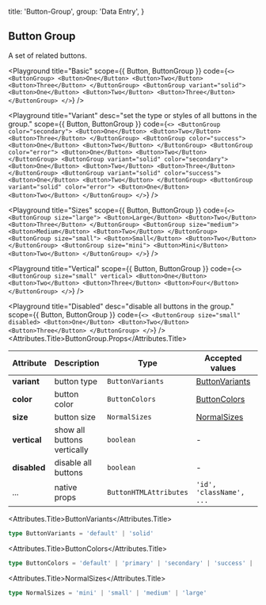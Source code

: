
  title: 'Button-Group',
  group: 'Data Entry',
}

## Button Group

A set of related buttons.

<Playground
  title="Basic"
  scope={{ Button, ButtonGroup }}
  code={`
    <>
      <ButtonGroup>
        <Button>One</Button>
        <Button>Two</Button>
        <Button>Three</Button>
      </ButtonGroup>
      <ButtonGroup variant="solid">
        <Button>One</Button>
        <Button>Two</Button>
        <Button>Three</Button>
      </ButtonGroup>
    </>
  `}
/>

<Playground
  title="Variant"
  desc="set the type or styles of all buttons in the group."
  scope={{ Button, ButtonGroup }}
  code={`
<>
  <ButtonGroup color="secondary">
    <Button>One</Button>
    <Button>Two</Button>
    <Button>Three</Button>
  </ButtonGroup>
  <ButtonGroup color="success">
    <Button>One</Button>
    <Button>Two</Button>
  </ButtonGroup>
  <ButtonGroup color="error">
    <Button>One</Button>
    <Button>Two</Button>
  </ButtonGroup>
  <ButtonGroup variant="solid" color="secondary">
    <Button>One</Button>
    <Button>Two</Button>
    <Button>Three</Button>
  </ButtonGroup>
  <ButtonGroup variant="solid" color="success">
    <Button>One</Button>
    <Button>Two</Button>
  </ButtonGroup>
  <ButtonGroup variant="solid" color="error">
    <Button>One</Button>
    <Button>Two</Button>
  </ButtonGroup>
</>
`}
/>

<Playground
  title="Sizes"
  scope={{ Button, ButtonGroup }}
  code={`
<>
  <ButtonGroup size="large">
    <Button>Large</Button>
    <Button>Two</Button>
    <Button>Three</Button>
  </ButtonGroup>
  <ButtonGroup size="medium">
    <Button>Medium</Button>
    <Button>Two</Button>
  </ButtonGroup>
  <ButtonGroup size="small">
    <Button>Small</Button>
    <Button>Two</Button>
  </ButtonGroup>
  <ButtonGroup size="mini">
    <Button>Mini</Button>
    <Button>Two</Button>
  </ButtonGroup>
</>
`}
/>

<Playground
  title="Vertical"
  scope={{ Button, ButtonGroup }}
  code={`
<>
  <ButtonGroup size="small" vertical>
    <Button>One</Button>
    <Button>Two</Button>
    <Button>Three</Button>
    <Button>Four</Button>
  </ButtonGroup>
</>
`}
/>

<Playground
  title="Disabled"
  desc="disable all buttons in the group."
  scope={{ Button, ButtonGroup }}
  code={`
<>
  <ButtonGroup size="small" disabled>
    <Button>One</Button>
    <Button>Two</Button>
    <Button>Three</Button>
  </ButtonGroup>
</>
`} />
<Attributes edit="/pages/en-us/components/button-group.mdx">
<Attributes.Title>ButtonGroup.Props</Attributes.Title>

| Attribute    | Description                 | Type                   | Accepted values                   | Default   |
| ------------ | --------------------------- | ---------------------- | --------------------------------- | --------- |
| **variant**  | button type                 | `ButtonVariants`       | [ButtonVariants](#buttonVariants) | `default` |
| **color**    | button color                | `ButtonColors`         | [ButtonColors](#buttontypes)      | `default` |
| **size**     | button size                 | `NormalSizes`          | [NormalSizes](#normalsizes)       | `medium`  |
| **vertical** | show all buttons vertically | `boolean`              | -                                 | `false`   |
| **disabled** | disable all buttons         | `boolean`              | -                                 | `false`   |
| ...          | native props                | `ButtonHTMLAttributes` | `'id', 'className', ...`          | -         |

<Attributes.Title>ButtonVariants</Attributes.Title>

```ts
type ButtonVariants = 'default' | 'solid'
```

<Attributes.Title>ButtonColors</Attributes.Title>

```ts
type ButtonColors = 'default' | 'primary' | 'secondary' | 'success' | 'warning' | 'error'
```

<Attributes.Title>NormalSizes</Attributes.Title>

```ts
type NormalSizes = 'mini' | 'small' | 'medium' | 'large'
```

</Attributes>

